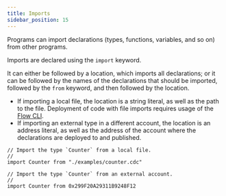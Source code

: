 ```yaml
---
title: Imports
sidebar_position: 15
---
```


Programs can import declarations (types, functions, variables, and so on) from other programs.

Imports are declared using the `import` keyword.

It can either be followed by a location, which imports all declarations; or it can be followed by the names of the declarations that should be imported, followed by the `from` keyword, and then followed by the location.

- If importing a local file, the location is a string literal, as well as the path to the file. Deployment of code with file imports requires usage of the [Flow CLI].
- If importing an external type in a different account, the location is an address literal, as well as the address of the account where the declarations are deployed to and published.

```cadence
// Import the type `Counter` from a local file.
//
import Counter from "./examples/counter.cdc"

// Import the type `Counter` from an external account.
//
import Counter from 0x299F20A29311B9248F12
```

<!-- Relative links. Will not render on the page -->

[Flow CLI]: https://developers.flow.com/tools/flow-cli/index.md